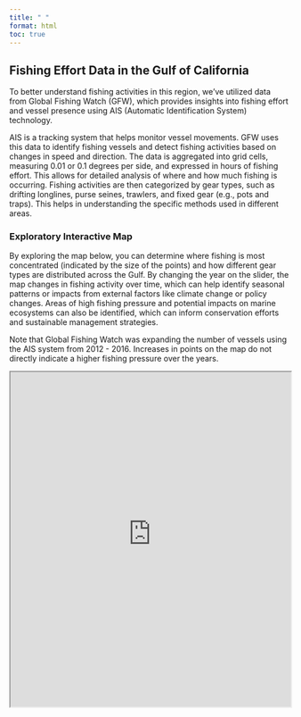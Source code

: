 ```yaml
---
title: " "
format: html
toc: true
---
```


## Fishing Effort Data in the Gulf of California

To better understand fishing activities in this region, we've utilized data from Global Fishing Watch (GFW), which provides insights into fishing effort and vessel presence using AIS (Automatic Identification System) technology.

AIS is a tracking system that helps monitor vessel movements. GFW uses this data to identify fishing vessels and detect fishing activities based on changes in speed and direction.  The data is aggregated into grid cells, measuring 0.01 or 0.1 degrees per side, and expressed in hours of fishing effort. This allows for detailed analysis of where and how much fishing is occurring.  Fishing activities are then categorized by gear types, such as drifting longlines, purse seines, trawlers, and fixed gear (e.g., pots and traps). This helps in understanding the specific methods used in different areas.


### Exploratory Interactive Map

By exploring the map below, you can determine where fishing is most concentrated (indicated by the size of the points) and how different gear types are distributed across the Gulf.  By changing the year on the slider, the map changes in fishing activity over time, which can help identify seasonal patterns or impacts from external factors like climate change or policy changes.  Areas of high fishing pressure and potential impacts on marine ecosystems can also be identified, which can inform conservation efforts and sustainable management strategies.

Note that Global Fishing Watch was expanding the number of vessels using the AIS system from 2012 - 2016.  Increases in points on the map do not directly indicate a higher fishing pressure over the years.


<iframe src="https://sophiamanos713.shinyapps.io/fishing_effort_yearly_shiny/" width="100%" height="600"></iframe>